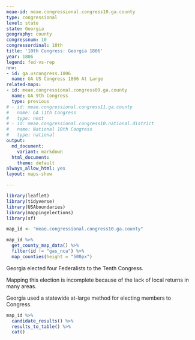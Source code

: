```yaml
---
meae-id: meae.congressional.congress10.ga.county
type: congressional
level: state
state: Georgia
geography: county
congressnum: 10
congressordinal: 10th
title: '10th Congress: Georgia 1806'
year: 1806
legend: fed-vs-rep
nnv:
- id: ga.uscongress.1806
  name: GA US Congress 1806 At Large
related-maps:
- id: meae.congressional.congress09.ga.county
  name: GA 9th Congress
  type: previous
# - id: meae.congressional.congress11.ga.county
#   name: GA 11th Congress
#   type: next
# - id: meae.congressional.congress10.national.district
#   name: National 10th Congress
#   type: national
output:
  md_document:
    variant: markdown
  html_document:
    theme: default
always_allow_html: yes
layout: maps-show

---
```


```r
library(leaflet)
library(tidyverse)
library(USAboundaries)
library(mappingelections)
library(sf)

map_id <- "meae.congressional.congress10.ga.county"
```

<div class="map">

```r
map_id %>%
  get_county_map_data() %>%
  filter(id != "gas_nca") %>% 
  map_counties(height = "500px")
```

</div>

Georgia elected four Federalists to the Tenth Congress.

Mapping this election is incomplete because of the lack of local returns in many areas.

Georgia used a statewide at-large method for electing members to Congress.

<div class="results-table">

```r
map_id %>%
  candidate_results() %>%
  results_to_table() %>%
  cat()
```

</div>
